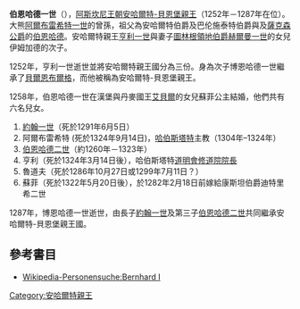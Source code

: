 '''伯恩哈德一世'''（{{bd|約1218年||1287年|catIdx=B}}），[[阿斯坎尼家族|阿斯坎尼王朝]][[安哈爾特統治者列表|安哈爾特-貝恩堡親王]]（1252年－1287年在位）。大熊[[阿爾布雷希特一世_(勃蘭登堡)|阿爾布雷希特一世]]的曾孫，祖父為安哈爾特伯爵及巴伦施泰特伯爵與及[[薩克森公爵|薩克森公爵]]的[[伯恩哈德_(薩克森)|伯恩哈德]]。安哈爾特親王[[亨利一世_(安哈爾特)|亨利一世]]與妻子[[圖林根統治者列表|圖林根領地伯爵]][[赫爾曼一世_(圖林根伯爵)|赫爾曼一世]]的女兒伊姆加德的次子。

1252年，亨利一世逝世並將安哈爾特親王國分為三份。身為次子博恩哈德一世繼承了[[貝爾恩布爾格|貝爾恩布爾格]]，而他被稱為安哈爾特-貝恩堡親王。

1258年，伯恩哈德一世在漢堡與丹麥國王[[艾貝爾|艾貝爾]]的女兒蘇菲公主結婚，他們共有六名兒女。

# [[約翰一世_(安哈爾特-貝恩堡)|約翰一世]]（死於1291年6月5日）
# 阿爾布雷希特 (死於1324年9月14日)，[[哈伯斯塔特|哈伯斯塔特]]主教（1304年–1324年）
#[[伯恩哈德二世_(安哈爾特)|伯恩哈德二世]]（約1260年－1323年）
# 亨利（死於1324年3月14日後），哈伯斯塔特[[道明會|道明會]][[修道院院長|修道院院長]]
# 魯道夫（死於1286年10月27日或1299年7月11日？）
# 蘇菲（死於1322年5月20日後），於1282年2月18日前嫁給康斯坦伯爵迪特里希二世

1287年，博恩哈德一世逝世，由長子[[約翰一世_(安哈爾特-貝恩堡)|約翰一世]]及第三子[[伯恩哈德二世_(安哈爾特)|伯恩哈德二世]]共同繼承安哈爾特-貝恩堡親王國。
== 參考書目 ==
* [https://tools.wmflabs.org/persondata/p/Bernhard_I._(Anhalt-Bernburg) Wikipedia-Personensuche:Bernhard I]

{{s-start}}
{{s-hou|[[阿斯坎尼家族|阿斯坎尼王朝]]||約1218年||1287年|name=安哈爾特-貝恩堡伯恩哈德一世}}
{{s-reg}}
{{s-bef|before=[[亨利一世_(安哈爾特)|亨利一世]]}}
{{s-ttl|title=[[安哈爾特統治者列表|安哈爾特親王]]|years=1252年–1287年}}
{{s-aft|after=[[約翰一世_(安哈爾特-貝恩堡)|約翰一世]]及[[伯恩哈德二世_(安哈爾特)|伯恩哈德二世]]}}
{{s-end}}

{{Authority control}}

[[Category:安哈爾特親王|Category:安哈爾特親王]]